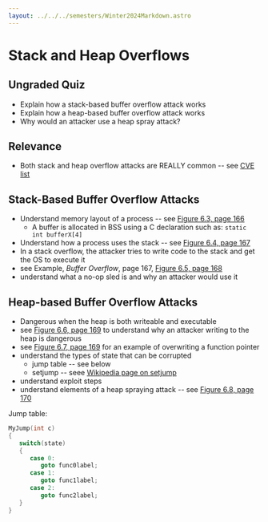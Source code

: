 ```yaml
---
layout: ../../../semesters/Winter2024Markdown.astro
---
```


# Stack and Heap Overflows

## Ungraded Quiz

- Explain how a stack-based buffer overflow attack works
- Explain how a heap-based buffer overflow attack works
- Why would an attacker use a heap spray attack?

## Relevance

- Both stack and heap overflow attacks are REALLY common -- see
  [CVE list](https://www.cvedetails.com/vulnerability-list/opov-1/overflow.html)

## Stack-Based Buffer Overflow Attacks

- Understand memory layout of a process -- see
  [Figure 6.3, page 166](https://people.scs.carleton.ca/~paulv/toolsjewels/TJrev1/ch6-rev1.pdf)
  - A buffer is allocated in BSS using a C declaration such as:
    `static int bufferX[4]`
- Understand how a process uses the stack -- see
  [Figure 6.4, page 167](https://people.scs.carleton.ca/~paulv/toolsjewels/TJrev1/ch6-rev1.pdf)
- In a stack overflow, the attacker tries to write code to the stack and get the
  OS to execute it
- see Example, _Buffer Overflow_, page 167,
  [Figure 6.5, page 168](https://people.scs.carleton.ca/~paulv/toolsjewels/TJrev1/ch6-rev1.pdf)
- understand what a no-op sled is and why an attacker would use it

## Heap-based Buffer Overflow Attacks

- Dangerous when the heap is both writeable and executable
- see
  [Figure 6.6, page 169](https://people.scs.carleton.ca/~paulv/toolsjewels/TJrev1/ch6-rev1.pdf)
  to understand why an attacker writing to the heap is dangerous
- see
  [Figure 6.7, page 169](https://people.scs.carleton.ca/~paulv/toolsjewels/TJrev1/ch6-rev1.pdf)
  for an example of overwriting a function pointer
- understand the types of state that can be corrupted
  - jump table -- see below
  - setjump -- seee
    [Wikipedia page on setjump](https://en.wikipedia.org/wiki/Setjmp.h)
- understand exploit steps
- understand elements of a heap spraying attack -- see
  [Figure 6.8, page 170](https://people.scs.carleton.ca/~paulv/toolsjewels/TJrev1/ch6-rev1.pdf)

Jump table:

```c
MyJump(int c)
{
   switch(state)
   {
      case 0:
         goto func0label;
      case 1:
         goto func1label;
      case 2:
         goto func2label;
   }
}
```
